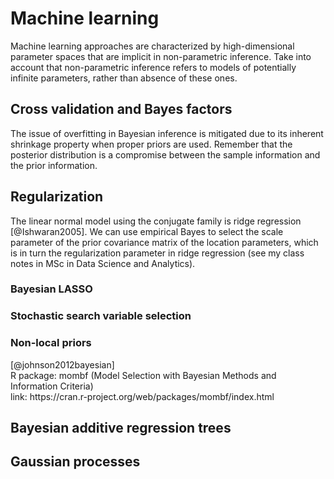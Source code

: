 # Machine learning {#Chap12}

Machine learning approaches are characterized by high-dimensional parameter spaces that are implicit in non-parametric inference. Take into account that non-parametric inference refers to models of potentially infinite parameters, rather than absence of these ones.

## Cross validation and Bayes factors {#sec12_1}
The issue of overfitting in Bayesian inference is mitigated due to its inherent shrinkage property when proper priors are used. Remember that the posterior distribution is a compromise between the sample information and the prior information.

## Regularization {#sec12_2}
The linear normal model using the conjugate family is ridge regression [@Ishwaran2005]. We can use empirical Bayes to select the scale parameter of the prior covariance matrix of the location parameters, which is in turn the regularization parameter in ridge regression (see my class notes in MSc in Data Science and Analytics).

### Bayesian LASSO {#sec12_21}

### Stochastic search variable selection {#sec12_22}

### Non-local priors {#sec12_23}

[@johnson2012bayesian]  
R package: mombf (Model Selection with Bayesian Methods and Information Criteria)  
link: https://cran.r-project.org/web/packages/mombf/index.html

## Bayesian additive regression trees {#sec12_3}

## Gaussian processes {#sec12_4}
